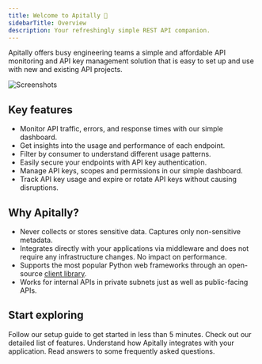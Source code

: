 ```yaml
---
title: Welcome to Apitally 👋
sidebarTitle: Overview
description: Your refreshingly simple REST API companion.
---
```


Apitally offers busy engineering teams a simple and affordable API monitoring and API key management solution that is easy to set up and use with new and existing API projects.

![Screenshots](https://raw.githubusercontent.com/apitally/assets/main/overview.png)

## Key features

- Monitor API traffic, errors, and response times with our simple dashboard.
- Get insights into the usage and performance of each endpoint.
- Filter by consumer to understand different usage patterns.
- Easily secure your endpoints with API key authentication.
- Manage API keys, scopes and permissions in our simple dashboard.
- Track API key usage and expire or rotate API keys without causing disruptions.

## Why Apitally?

- Never collects or stores sensitive data. Captures only non-sensitive metadata.
- Integrates directly with your applications via middleware and does not require any infrastructure changes. No impact on performance.
- Supports the most popular Python web frameworks through an open-source [client library](https://github.com/apitally/python-client).
- Works for internal APIs in private subnets just as well as public-facing APIs.

## Start exploring

<CardGroup cols={2}>
  <Card
    title="Quickstart"
    icon="rocket-launch"
    iconType="duotone"
    href="/quickstart"
  >
    Follow our setup guide to get started in less than 5 minutes.
  </Card>
  <Card title="Features" icon="list-check" iconType="duotone" href="/features">
    Check out our detailed list of features.
  </Card>
  <Card
    title="How it works"
    icon="gears"
    iconType="duotone"
    href="/how-it-works"
  >
    Understand how Apitally integrates with your application.
  </Card>
  <Card
    title="FAQs"
    icon="comments-question-check"
    iconType="duotone"
    href="/faqs"
  >
    Read answers to some frequently asked questions.
  </Card>
</CardGroup>

